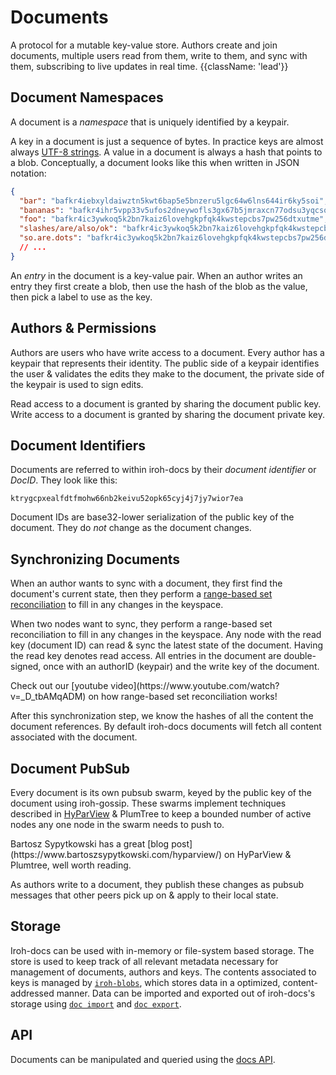 
# Documents

A protocol for a mutable key-value store. Authors create and join documents, multiple users read from them, write to them, and sync with them, subscribing to live updates in real time. {{className: 'lead'}}

<div className='not-prose in-prose mb-5'>
  <ThemeImage
    lightSrc='/diagrams/documents.svg'
    darkSrc='/diagrams/documents_dark.svg'
    alt='a diagram of three author devices with arrows pointing to a document. the document is a table with key and value columns. for each row, the value column has an arrow pointing out to a blob'
    width={800}
    height={450}
  />
</div>

## Document Namespaces

A document is a _namespace_ that is uniquely identified by a keypair.

A key in a document is just a sequence of bytes. In practice keys are almost always [UTF-8 strings](https://en.wikipedia.org/wiki/UTF-8). A value in a document is always a hash that points to a blob. Conceptually, a document looks like this when written in JSON notation:

```json
{
  "bar": "bafkr4iebxyldaiwztn5kwt6bap5e5bnzeru5lgc64w6lns644ir6ky5soi",
  "bananas": "bafkr4ihr5vpp33v5ufos2dneywofls3gx67b5jmraxcn77odsu3yqcsohq",
  "foo": "bafkr4ic3ywkoq5k2bn7kaiz6lovehgkpfqk4kwstepcbs7pw256dtxutme",
  "slashes/are/also/ok": "bafkr4ic3ywkoq5k2bn7kaiz6lovehgkpfqk4kwstepcbs7pw256dtxutme",
  "so.are.dots": "bafkr4ic3ywkoq5k2bn7kaiz6lovehgkpfqk4kwstepcbs7pw256dtxutme",
  // ...
}
```

An _entry_ in the document is a key-value pair. When an author writes an entry they first create a blob, then use the hash of the blob as the value, then pick a label to use as the key.

## Authors & Permissions

Authors are users who have write access to a document. Every author has a keypair that represents their identity. The public side of a keypair identifies the user & validates the edits they make to the document, the private side of the keypair is used to sign edits.

Read access to a document is granted by sharing the document public key. Write access to a document is granted by sharing the document private key.

## Document Identifiers

Documents are referred to within iroh-docs by their _document identifier_ or _DocID_. They look like this:

```text {{ title: "a document identifier" }}
ktrygcpxealfdtfmohw66nb2keivu52opk65cyj4j7jy7wior7ea
```

Document IDs are base32-lower serialization of the public key of the document. They do _not_ change as the document changes.

## Synchronizing Documents

When an author wants to sync with a document, they first find the document's current state, then they perform a [range-based set reconciliation](https://arxiv.org/abs/2212.13567) to fill in any changes in the keyspace.

When two nodes want to sync, they perform a range-based set reconciliation to fill in any changes in the keyspace. Any node with the read key (document ID) can read & sync the latest state of the document. Having the read key denotes read access. All entries in the document are double-signed, once with an authorID (keypair) and the write key of the document.

<Note>
Check out our [youtube video](https://www.youtube.com/watch?v=_D_tbAMqADM) on how range-based set reconciliation works!
</Note>

After this synchronization step, we know the hashes of all the content the document references. By default iroh-docs documents will fetch all content associated with the document.

## Document PubSub

Every document is its own pubsub swarm, keyed by the public key of the document using iroh-gossip. These swarms implement techniques described in [HyParView](https://asc.di.fct.unl.pt/~jleitao/pdf/dsn07-leitao.pdf?ref=bartoszsypytkowski.com) & PlumTree to keep a bounded number of active nodes any one node in the swarm needs to push to.

<Note>
Bartosz Sypytkowski has a great [blog post](https://www.bartoszsypytkowski.com/hyparview/) on HyParView & Plumtree, well worth reading.
</Note>

As authors write to a document, they publish these changes as pubsub messages that other peers pick up on & apply to their local state.

## Storage

Iroh-docs can be used with in-memory or file-system based storage. The store is used to keep track of all relevant metadata necessary for management of documents, authors and keys. The contents associated to keys is managed by [`iroh-blobs`](/docs/layers/blobs), which stores data in a optimized, content-addressed manner. Data can be imported and exported out of iroh-docs's storage using [`doc import`](/docs/api/docs-import) and [`doc export`](/docs/api/docs-export).

## API

Documents can be manipulated and queried using the [docs API](/docs/api).
